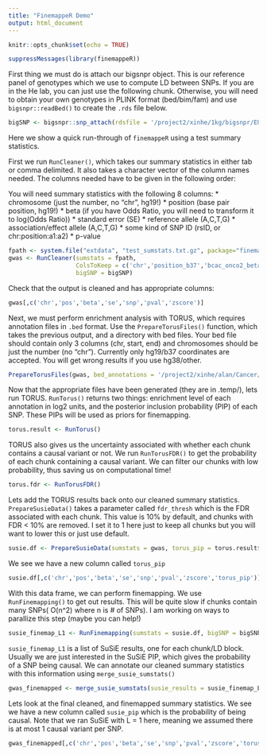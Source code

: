 ```yaml
---
title: "FinemappeR Demo"
output: html_document
---
```


```r
knitr::opts_chunk$set(echo = TRUE)
```

```r
suppressMessages(library(finemappeR))
```

First thing we must do is attach our bigsnpr object. This is our reference panel of genotypes which we use to compute LD between SNPs. If you are in the He lab, you can just use the following chunk. Otherwise, you will need to obtain your own genotypes in PLINK format (bed/bim/fam) and use `bigsnpr::readBed()` to create the `.rds` file below.

```r
bigSNP <- bigsnpr::snp_attach(rdsfile = '/project2/xinhe/1kg/bigsnpr/EUR_variable_1kg.rds')
```


Here we show a quick run-through of `finemappeR` using a test summary statistics.

First we run `RunCleaner()`, which takes our summary statistics in either tab or comma delimited. It also takes a character vector of the column names needed. The columns needed have to be given in the following order:

You will need summary statistics with the following 8 columns:
* chromosome (just the number, no "chr", hg19!) 
* position (base pair position, hg19!) 
* beta (if you have Odds Ratio, you will need to transform it to log(Odds Ratio)) 
* standard error (SE) 
* reference allele (A,C,T,G) 
* association/effect allele (A,C,T,G) 
* some kind of SNP ID (rsID, or chr:position:a1:a2) 
* p-value 

```r
fpath <- system.file("extdata", "test_sumstats.txt.gz", package="finemappeR")
gwas <- RunCleaner(sumstats = fpath, 
                   ColsToKeep = c('chr','position_b37','bcac_onco2_beta','bcac_onco2_se','a0','a1','phase3_1kg_id','bcac_onco2_P1df_Wald'),
                   bigSNP = bigSNP)
```

Check that the output is cleaned and has appropriate columns:

```r
gwas[,c('chr','pos','beta','se','snp','pval','zscore')]
```


Next, we must perform enrichment analysis with TORUS, which requires annotation files in `.bed` format. Use the `PrepareTorusFiles()` function, which takes the previous output, and a directory with bed files. Your bed file should contain only 3 columns (chr, start, end) and chromosomes should be just the number (no "chr"). Currently only hg19/b37 coordinates are accepted. You will get wrong results if you use hg38/other.

```r
PrepareTorusFiles(gwas, bed_annotations = '/project2/xinhe/alan/Cancer/GERMLINE/ANNOTATIONS/TEST/')
```

Now that the appropriate files have been generated (they are in .temp/), lets run TORUS. `RunTorus()` returns two things: enrichment level of each annotation in log2 units, and the posterior inclusion probability (PIP) of each SNP. These PIPs will be used as priors for finemapping.

```r
torus.result <- RunTorus()
```

TORUS also gives us the uncertainty associated with whether each chunk contains a causal variant or not. We run `RunTorusFDR()` to get the probability of each chunk containing a causal variant. We can filter our chunks with low probability, thus saving us on computational time!

```r
torus.fdr <- RunTorusFDR()
```

Lets add the TORUS results back onto our cleaned summary statistics. `PrepareSusieData()` takes a parameter called `fdr_thresh` which is the FDR associated with each chunk. This value is 10% by default, and chunks with FDR < 10% are removed. I set it to 1 here just to keep all chunks but you will want to lower this or just use default.

```r
susie.df <- PrepareSusieData(sumstats = gwas, torus_pip = torus.result$snp_pip, torus_fdr = torus.fdr, fdr_thresh = 1)
```

We see we have a new column called `torus_pip` 

```r
susie.df[,c('chr','pos','beta','se','snp','pval','zscore','torus_pip')]
```

With this data frame, we can perform finemapping. We use `RunFinemapping()` to get out results. This will be quite slow if chunks contain many SNPs( O(n^2) where n is # of SNPs). I am working on ways to parallize this step (maybe you can help!)

```r
susie_finemap_L1 <- RunFinemapping(sumstats = susie.df, bigSNP = bigSNP)
```

`susie_finemap_L1` is a list of SuSiE results, one for each chunk/LD block. Usually we are just interested in the SuSiE PIP, which gives the probability of a SNP being causal. We can annotate our cleaned summary statistics with this information using `merge_susie_sumstats()`

```r
gwas_finemapped <- merge_susie_sumstats(susie_results = susie_finemap_L1, sumstats = susie.df)
```

Lets look at the final cleaned, and finemapped summary statistics. We see we have a new column called `susie_pip` which is the probability of being causal. Note that we ran SuSiE with L = 1 here, meaning we assumed there is at most 1 causal variant per SNP.

```r
gwas_finemapped[,c('chr','pos','beta','se','snp','pval','zscore','torus_pip','susie_pip')]
```


